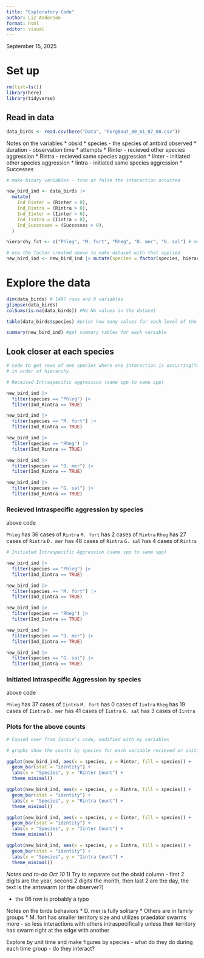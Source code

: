 ```yaml
---
title: "Exploratory Code"
author: Liz Anderson
format: html
editor: visual
---
```


September 15, 2025

# Set up

```r
rm(list=ls())
library(here)
library(tidyverse)
```
## Read in data
```r
data_birds <- read.csv(here("Data", "ForgBout_00_01_07_08.csv"))
```

Notes on the variables
* obsid
* species - the species of antbird observed
* duration - observation time
* attempts
* Rinter - recieved other species aggression
* Rintra - recieved same species aggression
* Iinter - initiated other species aggression
* Iintra - initiated same species aggression
* Successes

```r
# make binary variables - true or false the interaction occurred

new_bird_ind <- data_birds |>
  mutate(
    Ind_Rinter = (Rinter > 0),
    Ind_Rintra = (Rintra > 0),
    Ind_Iinter = (Iinter > 0),
    Ind_Iintra = (Iintra > 0),
    Ind_Successes = (Successes > 0),
  )

```

```r
hierarchy_fct <- c("Phleg", "M. fort", "Rheg", "D. mer", "G. sal") # most dominant to least dominant - this hierarchy leveling is correct
```
```r
# use the factor created above to make dataset with that applied
new_bird_ind <- new_bird_ind |> mutate(species = factor(species, hierarchy_fct))
```


# Explore the data
```r
dim(data_birds) # 1497 rows and 9 variables
glimpse(data_birds)
colSums(is.na(data_birds)) #No NA values in the dataset
```

```r
table(data_birds$species) #print how many values for each level of the species variable

summary(new_bird_ind) #get summary tables for each variable

```

## Look closer at each species

```r
# code to get rows of one species where one interaction is occurring(Y/N, not counts)
# in order of hierarchy

# Received Intraspecific aggression (same spp to same spp)

new_bird_ind |>
  filter(species == "Phleg") |>
  filter(Ind_Rintra == TRUE)

new_bird_ind |>
  filter(species == "M. fort") |>
  filter(Ind_Rintra == TRUE)

new_bird_ind |>
  filter(species == "Rheg") |>
  filter(Ind_Rintra == TRUE)

new_bird_ind |>
  filter(species == "D. mer") |>
  filter(Ind_Rintra == TRUE)

new_bird_ind |>
  filter(species == "G. sal") |>
  filter(Ind_Rintra == TRUE)
```
### Recieved Intraspecific aggression by species
above code

`Phleg` has 36 cases of `Rintra`
`M. fort` has 2 cases of `Rintra`
`Rheg` has 27 cases of `Rintra`
`D. mer` has 48 cases of `Rintra` 
`G. sal` has 4 cases of `Rintra`

```r
# Initiated Intraspecific Aggression (same spp to same spp)

new_bird_ind |>
  filter(species == "Phleg") |>
  filter(Ind_Iintra == TRUE)

new_bird_ind |>
  filter(species == "M. fort") |>
  filter(Ind_Iintra == TRUE)

new_bird_ind |>
  filter(species == "Rheg") |>
  filter(Ind_Iintra == TRUE)

new_bird_ind |>
  filter(species == "D. mer") |>
  filter(Ind_Iintra == TRUE)

new_bird_ind |>
  filter(species == "G. sal") |>
  filter(Ind_Iintra == TRUE)
```
### Initiated Intraspecific Aggression by species
above code 

`Phleg` has 37 cases of `Iintra`
`M. fort` has 0 cases of `Iintra`
`Rheg` has 19 cases of `Iintra`
`D. mer` has 41 cases of `Iintra` 
`G. sal` has 3 cases of `Iintra`


### Plots for the above counts
```r
# Copied over from Jackie's code, modified with my variables

# graphs show the counts by species for each variable recieved or initiated inter and intra specific aggression

ggplot(new_bird_ind, aes(x = species, y = Rinter, fill = species)) +
  geom_bar(stat = "identity") +
  labs(x = "Species", y = "Rinter Count") +
  theme_minimal()

ggplot(new_bird_ind, aes(x = species, y = Rintra, fill = species)) +
  geom_bar(stat = "identity") +
  labs(x = "Species", y = "Rintra Count") +
  theme_minimal()

ggplot(new_bird_ind, aes(x = species, y = Iinter, fill = species)) +
  geom_bar(stat = "identity") +
  labs(x = "Species", y = "Iinter Count") +
  theme_minimal()

ggplot(new_bird_ind, aes(x = species, y = Iintra, fill = species)) +
  geom_bar(stat = "identity") +
  labs(x = "Species", y = "Iintra Count") +
  theme_minimal()
```
_Notes and to-do Oct 10_
1) Try to separate out the obsid column
- first 2 digits are the year, second 2 digits the month, then last 2 are the day, the text is the antswarm (or the observer?)

- the 06 row is probably a typo

Notes on the birds behaviors
* D. mer is fully solitary
* Others are in family groups
* M. fort has smaller territory size and utilizes praedator swarms more - so less interactions with others intraspecifically unless their territory has swarm right at the edge with another

Explore by unit time and make figures by species - what do they do during each time group - do they interact?





